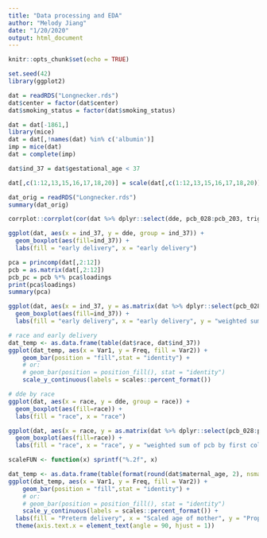 ```yaml
---
title: "Data processing and EDA"
author: "Melody Jiang"
date: "1/20/2020"
output: html_document
---
```


```r
knitr::opts_chunk$set(echo = TRUE)
```

```r
set.seed(42)
library(ggplot2)
```

```r
dat = readRDS("Longnecker.rds")
dat$center = factor(dat$center)
dat$smoking_status = factor(dat$smoking_status)

dat = dat[-1861,]
library(mice)
dat = dat[,!names(dat) %in% c('albumin')]
imp = mice(dat)
dat = complete(imp)

dat$ind_37 = dat$gestational_age < 37

dat[,c(1:12,13,15,16,17,18,20)] = scale(dat[,c(1:12,13,15,16,17,18,20)]) # standardize
```

```r
dat_orig = readRDS("Longnecker.rds")
summary(dat_orig)
```

```r
corrplot::corrplot(cor(dat %>% dplyr::select(dde, pcb_028:pcb_203, triglycerides, cholesterol, ind_37)))
```

```r
ggplot(dat, aes(x = ind_37, y = dde, group = ind_37)) +
  geom_boxplot(aes(fill=ind_37)) + 
  labs(fill = "early delivery", x = "early delivery")
```

```r
pca = princomp(dat[,2:12])
pcb = as.matrix(dat[,2:12])
pcb_pc = pcb %*% pca$loadings
print(pca$loadings)
summary(pca)
```

```r
ggplot(dat, aes(x = ind_37, y = as.matrix(dat %>% dplyr::select(pcb_028:pcb_203)) %*% as.vector(pca$loadings[,1]), group = ind_37)) +
  geom_boxplot(aes(fill=ind_37)) + 
  labs(fill = "early delivery", x = "early delivery", y = "weighted sum of pcb by first column of loadings matrix")
```

```r
# race and early delivery
dat_temp <- as.data.frame(table(dat$race, dat$ind_37))
ggplot(dat_temp, aes(x = Var1, y = Freq, fill = Var2)) + 
    geom_bar(position = "fill",stat = "identity") +
    # or:
    # geom_bar(position = position_fill(), stat = "identity") 
    scale_y_continuous(labels = scales::percent_format())
```

```r
# dde by race
ggplot(dat, aes(x = race, y = dde, group = race)) +
  geom_boxplot(aes(fill=race)) + 
  labs(fill = "race", x = "race")
```

```r
ggplot(dat, aes(x = race, y = as.matrix(dat %>% dplyr::select(pcb_028:pcb_203)) %*% as.vector(pca$loadings[,1]), group = race)) +
  geom_boxplot(aes(fill=race)) + 
  labs(fill = "race", x = "race", y = "weighted sum of pcb by first column of loadings matrix")
```

```r
scaleFUN <- function(x) sprintf("%.2f", x)
```

```r
dat_temp <- as.data.frame(table(format(round(dat$maternal_age, 2), nsmall = 2), dat$ind_37))
ggplot(dat_temp, aes(x = Var1, y = Freq, fill = Var2)) + 
    geom_bar(position = "fill",stat = "identity") +
    # or:
    # geom_bar(position = position_fill(), stat = "identity") 
    scale_y_continuous(labels = scales::percent_format()) +
  labs(fill = "Preterm delivery", x = "Scaled age of mother", y = "Proportion of early delivery") +
  theme(axis.text.x = element_text(angle = 90, hjust = 1))
```


